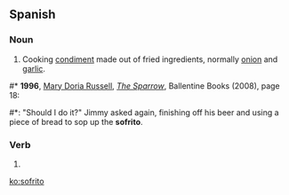 ==Spanish==

===Noun===
{{es-noun|m}}

# Cooking [[condiment]] made out of fried ingredients, normally [[onion]] and [[garlic]].

#* '''1996''', [[w:Mary Doria Russell|Mary Doria Russell]], ''[[w:The Sparrow (novel)|The Sparrow]]'', Ballentine Books (2008), page 18:
#*: "Should I do it?" Jimmy asked again, finishing off his beer and using a piece of bread to sop up the '''sofrito'''.

===Verb===
{{es-past participle|sofrit|sofreír}}

# {{es-verb form of|mood=participle|tense=past|ending=ar|verb=[[sofreír]]}}

[[ko:sofrito]]